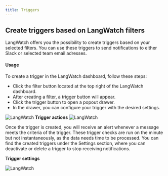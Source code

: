 ```yaml
---
title: Triggers
---
```


## Create triggers based on LangWatch filters

LangWatch offers you the possibility to create triggers based on your selected filters. You can use these triggers to send notifications to either Slack or selected team email adresses.

#### Usage

To create a trigger in the LangWatch dashboard, follow these steps:

- Click the filter button located at the top right of the LangWatch dashboard.
- After creating a filter, a trigger button will appear.
- Click the trigger button to open a popout drawer.
- In the drawer, you can configure your trigger with the desired settings.

<img
  className="block"
  src="/images/trigger-screenshot-button.png"
  alt="LangWatch"
/>
**Trigger actions**
<img
  className="block"
  src="/images/trigger-screenshot-drawer.png"
  alt="LangWatch"
/>

Once the trigger is created, you will receive an alert whenever a message meets the criteria of the trigger. These trigger checks are run on the minute but not instantaneously, as the data needs time to be processed. You can find the created triggers under the Settings section, where you can deactivate or delete a trigger to stop receiving notifications.

**Trigger settings**

<img
  className="block"
  src="/images/trigger-screenshot-settings.png"
  alt="LangWatch"
/>
